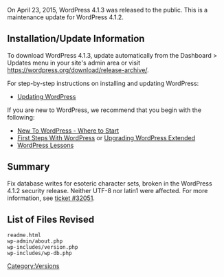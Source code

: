 {{Languages|
{{en|Version 4.1.3}}
{{ja|Version 4.1.3}}
}}

On April 23, 2015, WordPress 4.1.3 was released to the public. This is a maintenance update for WordPress 4.1.2.

== Installation/Update Information ==
To download WordPress 4.1.3, update automatically from the Dashboard > Updates menu in your site's admin area or visit https://wordpress.org/download/release-archive/.

For step-by-step instructions on installing and updating WordPress:
* [[Updating WordPress]]

If you are new to WordPress, we recommend that you begin with the following:
* [[New To WordPress - Where to Start]]
* [[First Steps With WordPress]] or [[Upgrading WordPress Extended]]
* [[WordPress Lessons]]

== Summary ==
Fix database writes for esoteric character sets, broken in the WordPress 4.1.2 security release. Neither UTF-8 nor latin1 were affected. For more information, see [https://core.trac.wordpress.org/ticket/32051 ticket #32051].

== List of Files Revised ==
<pre>
readme.html
wp-admin/about.php
wp-includes/version.php
wp-includes/wp-db.php
</pre>

{{Versions}}

[[Category:Versions]]